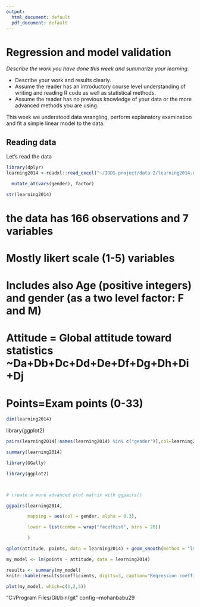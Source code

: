 ---
output:
  html_document: default
  pdf_document: default
---
# Regression and model validation

*Describe the work you have done this week and summarize your learning.*

- Describe your work and results clearly. 
- Assume the reader has an introductory course level understanding of writing and reading R code as well as statistical methods.
- Assume the reader has no previous knowledge of your data or the more advanced methods you are using.

This week we understood data wrangling, perform explanatory examination and fit a simple linear model to the data.

## Reading data

Let's read the data
```{r readdata,echo=TRUE,results='hide',message=FALSE,warning=FALSE}
library(dplyr)
learning2014 <-readxl::read_excel("~/IODS-project/data 2/learning2014.xlsx") %>%

  mutate_at(vars(gender), factor)
```

```{r datastructure}
str(learning2014)
```
# the data has 166 observations and 7 variables
# Mostly likert scale (1-5) variables

# Includes also Age (positive integers) and gender (as a two level factor: F and M)

# Attitude = Global attitude toward statistics ~Da+Db+Dc+Dd+De+Df+Dg+Dh+Di+Dj

# Points=Exam points (0-33)

```{r datastructure}
dim(learning2014)
```

library(ggplot2)

```{r fig1, fig.path="figures/"}

pairs(learning2014[!names(learning2014) %in% c("gender")],col=learning2014$gender)

```
```{r datastructure}
summary(learning2014)
```

```{r fig2, fig.path="figures/", fig.dim=c(10,10), results='hide', message=FALSE}

library(GGally)

library(ggplot2)



# create a more advanced plot matrix with ggpairs()

ggpairs(learning2014, 

        mapping = aes(col = gender, alpha = 0.3), 

        lower = list(combo = wrap("facethist", bins = 20))

        )

```
```{r}

qplot(attitude, points, data = learning2014) + geom_smooth(method = "lm")

```
```{r, results='asis'}

my_model <- lm(points ~ attitude, data = learning2014)

results <- summary(my_model)
knitr::kable(results$coefficients, digits=3, caption="Regression coefficients")

```
```{r fig3, fig.path="figures/"}

plot(my_model, which=c(1,2,5))

```
"C:/Program Files/Git/bin/git" config --mohanbabu29